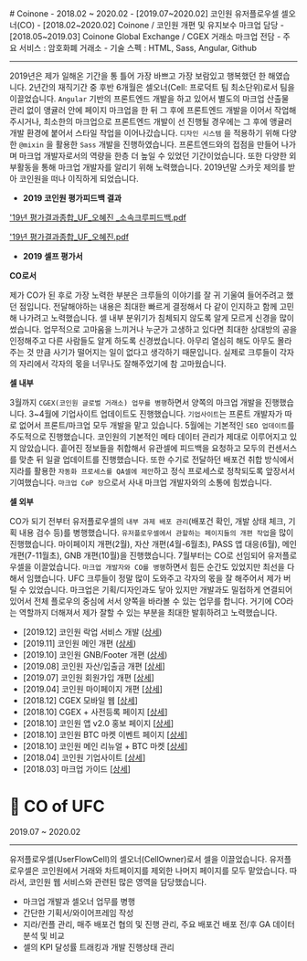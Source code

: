 
<LayoutBase type="mdx">
  # Coinone
  - 2018.02 ~ 2020.02
    - [2019.07~2020.02] 코인원 유저플로우셀 셀오너(CO)
    - [2018.02~2020.02] Coinone / 코인원 개편 및 유지보수 마크업 담당
    - [2018.05~2019.03] Coinone Global Exchange / CGEX 거래소 마크업 전담
  - 주요 서비스 : 암호화폐 거래소
  - 기술 스펙 : HTML, Sass, Angular, Github

  ---

  2019년은 제가 일해온 기간을 통 틀어 가장 바쁘고 가장 보람있고 행복했던 한 해였습니다. 2년간의 재직기간 중 후반 6개월은 셀오너(Cell: 프로덕트 팀 최소단위)로서 팀을 이끌었습니다. `Angular` 기반의 프론트엔드 개발을 하고 있어서 별도의 마크업 산출물 관리 없이 앵귤러 안에 페이지 마크업을 한 뒤 그 후에 프론트엔드 개발을 이어서 작업해 주시거나, 최소한의 마크업으로 프론트엔드 개발이 선 진행될 경우에는 그 후에 앵귤러 개발 환경에 붙어서 스타일 작업을 이어나갔습니다. `디자인 시스템` 을 적용하기 위해 다양한 `@mixin` 을 활용한 `Sass` 개발을 진행하였습니다. 프론트엔드와의 접점을 만들어 나가며 마크업 개발자로서의 역량을 한층 더 높일 수 있었던 기간이었습니다. 또한 다양한 외부활동을 통해 마크업 개발자를 알리기 위해 노력했습니다. 2019년말 스카웃 제의를 받아 코인원을 떠나 이직하게 되었습니다.

  - **2019 코인원 평가피드백 결과**

  ['19년 평가결과종합_UF_오혜진 _소속크루피드백.pdf](https://drive.google.com/file/d/1zl_tZR8nzZFTb1YRATVjSDMs-6s6bI02/view?usp=drivesdk)

  ['19년 평가결과종합_UF_오혜진.pdf](https://drive.google.com/file/d/1QVyjw0UBrEEXzPERBc726Cti8WBJN9HO/view?usp=drivesdk)

  - **2019 셀프 평가서**

  **CO로서**

  제가 CO가 된 후로 가장 노력한 부분은 크루들의 이야기를 잘 귀 기울여 들어주려고 했던 점입니다. 전달해야하는 내용은 최대한 빠르게 결정해서 다 같이 인지하고 함께 고민해 나가려고 노력했습니다. 셀 내부 분위기가 침체되지 않도록 알게 모르게 신경을 많이 썼습니다. 업무적으로 고마움을 느끼거나 누군가 고생하고 있다면 최대한 상대방의 공을 인정해주고 다른 사람들도 알게 하도록 신경썼습니다. 아무리 열심히 해도 아무도 몰라주는 것 만큼 사기가 떨어지는 일이 없다고 생각하기 때문입니다. 실제로 크루들이 각자의 자리에서 각자의 몫을 너무나도 잘해주었기에 참 고마웠습니다.

  **셀 내부**

  3월까지 `CGEX(코인원 글로벌 거래소) 업무를 병행`하면서 양쪽의 마크업 개발을 진행했습니다. 3~4월에 기업사이트 업데이트도 진행했습니다. `기업사이트`는 프론트 개발자가 따로 없어서 프론트/마크업 모두 개발을 맡고 있습니다. 5월에는 기본적인 `SEO 업데이트`를 주도적으로 진행했습니다. 코인원의 기본적인 메타 데이터 관리가 제대로 이루어지고 있지 않았습니다. 흩어진 정보들을 취합해서 유관셀에 피드백을 요청하고 모두의 컨센서스를 맞춘 뒤 일괄 업데이트를 진행했습니다. 또한 수기로 전달하던 배포건 취합 방식에서 지라를 활용한 `자동화 프로세스를 QA셀에 제안`하고 정식 프로세스로 정착되도록 앞장서서 기여했습니다. `마크업 CoP 장`으로서 사내 마크업 개발자와의 소통에 힘썼습니다.

  **셀 외부**

  CO가 되기 전부터 유저플로우셀의 `내부 과제 배포 관리`(배포건 확인, 개발 상태 체크, 기획 내용 검수 등)를 병행했습니다. `유저플로우셀에서 관할하는 페이지들의 개편 작업`을 많이 진행했습니다. 마이페이지 개편(2월), 자산 개편(4월-6월초), PASS 앱 대응(6월), 메인 개편(7-11월초), GNB 개편(10월)을 진행했습니다. 7월부터는 CO로 선임되어 유저플로우셀을 이끌었습니다. `마크업 개발자와 CO를 병행`하면서 힘든 순간도 있었지만 최선을 다해서 임했습니다. UFC 크루들이 정말 많이 도와주고 각자의 몫을 잘 해주어서 제가 버틸 수 있었습니다. 마크업은 기획/디자인과도 닿아 있지만 개발과도 밀접하게 연결되어 있어서 전체 플로우의 중심에 서서 양쪽을 바라볼 수 있는 업무를 합니다. 거기에 CO라는 역할까지 더해져서 제가 잘할 수 있는 부분을 최대한 발휘하려고 노력했습니다.


  - [2019.12] 코인원 락업 서비스 개발 ([상세](https://coinone.co.kr/talk/notice/detail/838))
  - [2019.11] 코인원 메인 개편 ([상세](https://coinone.co.kr/talk/notice/detail/811))
  - [2019.10] 코인원 GNB/Footer 개편 ([상세](https://coinone.co.kr/talk/notice/detail/791))
  - [2019.08] 코인원 자산/입출금 개편 [[상세](https://coinone.co.kr/talk/notice/detail/744)]
  - [2019.07] 코인원 회원가입 개편 [[상세](https://coinone.co.kr/talk/notice/detail/695)]
  - [2019.04] 코인원 마이페이지 개편 [[상세](https://coinone.co.kr/talk/notice/detail/602)]
  - [2018.12] CGEX 모바일 웹 [[상세](https://zinee-world.tistory.com/505?category=605544)]
  - [2018.10] CGEX + 사전등록 페이지 [[상세](https://zinee-world.tistory.com/504?category=605544)]
  - [2018.10] 코인원 앱 v2.0 홍보 페이지 [[상세](https://zinee-world.tistory.com/503?category=605544)]
  - [2018.10] 코인원 BTC 마켓 이벤트 페이지 [[상세](https://zinee-world.tistory.com/502?category=605544)]
  - [2018.10] 코인원 메인 리뉴얼 + BTC 마켓 [[상세](https://zinee-world.tistory.com/501?category=605544)]
  - [2018.04] 코인원 기업사이트 [[상세](https://zinee-world.tistory.com/487?category=605544)]
  - [2018.03] 마크업 가이드 [[상세](https://zinee-world.tistory.com/486?category=605544)]

  # 👑 CO of UFC

  2019.07 ~ 2020.02

  ---

  유저플로우셀(UserFlowCell)의 셀오너(CellOwner)로서 셀을 이끌었습니다. 유저플로우셀은 코인원에서 거래와 차트페이지를 제외한 나머지 페이지를 모두 맡았습니다. 따라서, 코인원 웹 서비스와 관련된 많은 영역을 담당했습니다.

  - 마크업 개발과 셀오너 업무를 병행
  - 간단한 기획서/와이어프레임 작성
  - 지라/컨플 관리, 매주 배포건 협의 및 진행 관리, 주요 배포건 배포 전/후 GA 데이터 분석 및 비교
  - 셀의 KPI 달성률 트래킹과 개발 진행상태 관리
</LayoutBase>
